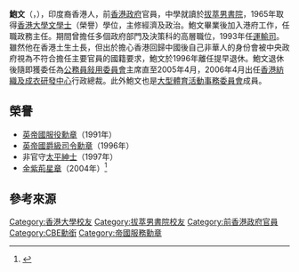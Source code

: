 '''鮑文'''{{GBSHK}}{{CBE}}{{ISO order}}{{JP}}（{{lang-en|'''Haider Hatim Tyebjee Barma'''}}，{{bd|1944年|2月8日|||Barma, Haider Hatim Tyebjee}}），印度裔香港人，前[[香港政府|香港政府]]官員，中學就讀於[[拔萃男書院|拔萃男書院]]，1965年取得[[香港大學|香港大學]][[文學士|文學士]]（榮譽）學位，主修經濟及政治。鮑文畢業後加入港府工作，任職政務主任。期間曾擔任多個政府部門及決策科的高層職位，1993年任[[運輸司|運輸司]]。雖然他在香港土生土長，但出於擔心香港回歸中國後自己非華人的身份會被中央政府視為不符合擔任主要官員的國籍要求，鮑文於1996年離任提早退休。鮑文退休後隨即獲委任為[[公務員敍用委員會|公務員敍用委員會]]主席直至2005年4月，2006年4月出任[[香港紡織及成衣研發中心|香港紡織及成衣研發中心]]行政總裁。此外鮑文也是[[大型體育活動事務委員會|大型體育活動事務委員會]]成員。

==榮譽==
*[[英帝國服役勳章|英帝國服役勳章]]（1991年）
*[[英帝國爵級司令勳章|英帝國爵級司令勳章]]（1996年）
*非官守[[太平紳士|太平紳士]]（1997年）
*[[金紫荊星章|金紫荊星章]]（2004年）<ref>{{cite web |url=http://paper.wenweipo.com/2004/07/01/HK0407010060.htm |title=香港特區政府二○○四年授勳名單 |publisher=文匯報 |date=2004-07-01 |accessdate=2020-10-18 |archive-date=2020-11-02 |archive-url=https://web.archive.org/web/20201102143700/http://paper.wenweipo.com/2004/07/01/HK0407010060.htm |dead-url=yes }}</ref>

==參考來源==
{{Reflist}}

{{s-start}}
{{s-off}}
{{s-bef | before=[[楊啟彥|楊啟彥]]}}
{{s-ttl | title=[[運輸司|運輸司]] | years=1993年-1996年}}
{{s-aft | after=[[蕭炯柱|蕭炯柱]]}}
{{end}}

{{DEFAULTSORT:Barma, Haider Hatim Tyebjee}}

[[Category:香港大學校友|Category:香港大學校友]]
[[Category:拔萃男書院校友|Category:拔萃男書院校友]]
[[Category:前香港政府官員|Category:前香港政府官員]]
[[Category:CBE勳銜|Category:CBE勳銜]]
[[Category:帝國服務勳章|Category:帝國服務勳章]]